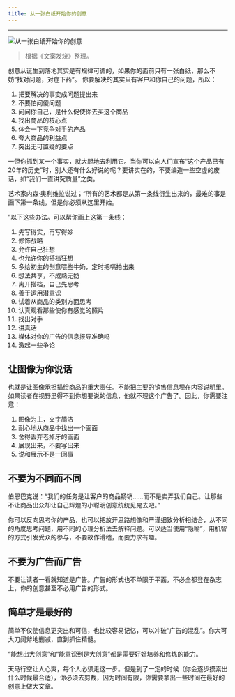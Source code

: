 ```yaml
---
title: 从一张白纸开始你的创意
---
```



---

<Image
  src="https://img.dava.cc/img/从一张白纸开始你的创意.png"
  alt="从一张白纸开始你的创意"
  width={1080}
  height={500}
/>

> 根据《文案发烧》整理。

创意从诞生到落地其实是有规律可循的，如果你的面前只有一张白纸，那么不妨“找对问题，对症下药”。 你要解决的其实只有客户和你自己的问题，所以：

1. 把要解决的事变成问题提出来
2. 不要怕问傻问题
3. 问问你自己，是什么促使你去买这个商品
4. 找出商品的核心点
5. 体会一下竞争对手的产品
6. 夸大商品的利益点
7. 突出无可置疑的要点

一但你抓到某一个事实，就大胆地去利用它。当你可以向人们宣布“这个产品已有20年的历史”时，别人还有什么好说的呢？要讲实在的，不要编造一些空虚的废话，如“我们一直讲究质量”之类。

艺术家内森·奥利维拉说过；“所有的艺术都是从第一条线衍生出来的，最难的事是画下第一条线，但是你必须从这里开始。

”以下这些办法。可以帮你画上这第一条线：

1. 先写得实，再写得妙
2. 修饰战略
3. 允许自己狂想
4. 也允许你的搭档狂想
5. 多给初生的创意喂些牛奶，定时把嗝拍出来
6. 想法共享，不成熟无妨
7. 离开搭档，自己先思考
8. 善于运用潜意识
9. 试着从商品的类别方面思考
10. 认真观看那些使你有感觉的照片
11. 找出对手
12. 讲真话
13. 媒体对你的广告的信息报导准确吗
14. 激起一些争论

## 让图像为你说话

也就是让图像承担描绘商品的重大责任。不能把主要的销售信息埋在内容说明里。如果读者在视野里得不到你想要说的信息，他就不理这个广告了。因此，你需要注意：

1. 图像为主，文字简洁
2. 耐心地从商品中找出一个画面
3. 舍得丢弃老掉牙的画面
4. 展现出来，不要写出来
5. 说和展示不是一回事

## 不要为不同而不同

伯恩巴克说：“我们的任务是让客户的商品畅销......而不是卖弄我们自己。让那些不让商品出众却让自己辉煌的小聪明创意统统见鬼去吧。”

你可以反向思考你的产品，也可以把放开思路想像和严谨细致分析相结合，从不同的角度思考问题，用不同的心理分析法去解释问题。可以适当使用“隐喻”，用机智的方式引发受众的参与，不要故作滑稽，而要力求有趣。

## 不要为广告而广告

不要让读者一看就知道是广告。广告的形式也不单限于平面，不必全都登在杂志上，你的创意甚至不必用广告的形式。

## 简单才是最好的

简单不仅使信息更突出和可信，也比较容易记忆，可以冲破“广告的混乱”。你大可大刀阔斧地删减，直到抓住精髓。

“能想出大创意”和“能意识到是大创意”都是需要好好培养和修炼的能力。

天马行空让人心爽，每个人必须走这一步。但是到了一定的时候（你会逐步摸索出什么时候最合适），你必须去剪裁，因为时间有限，你需要拿出一些时间在最好的创意上做大文章。